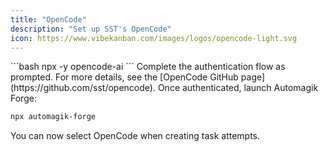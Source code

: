 ```yaml
---
title: "OpenCode"
description: "Set up SST's OpenCode"
icon: https://www.vibekanban.com/images/logos/opencode-light.svg
---
```


<Steps>
<Step title="Run OpenCode">
  ```bash
  npx -y opencode-ai
  ```
</Step>

<Step title="Follow the login instructions">
  Complete the authentication flow as prompted. For more details, see the [OpenCode GitHub page](https://github.com/sst/opencode).
</Step>

<Step title="Start Automagik Forge">
  Once authenticated, launch Automagik Forge:

  ```bash
  npx automagik-forge
  ```

  You can now select OpenCode when creating task attempts.
</Step>
</Steps>
